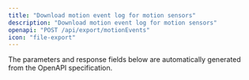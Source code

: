 ```yaml
---
title: "Download motion event log for motion sensors"
description: "Download motion event log for motion sensors"
openapi: "POST /api/export/motionEvents"
icon: "file-export"
---
```


<Note>
The parameters and response fields below are automatically generated from the OpenAPI specification.
</Note>
